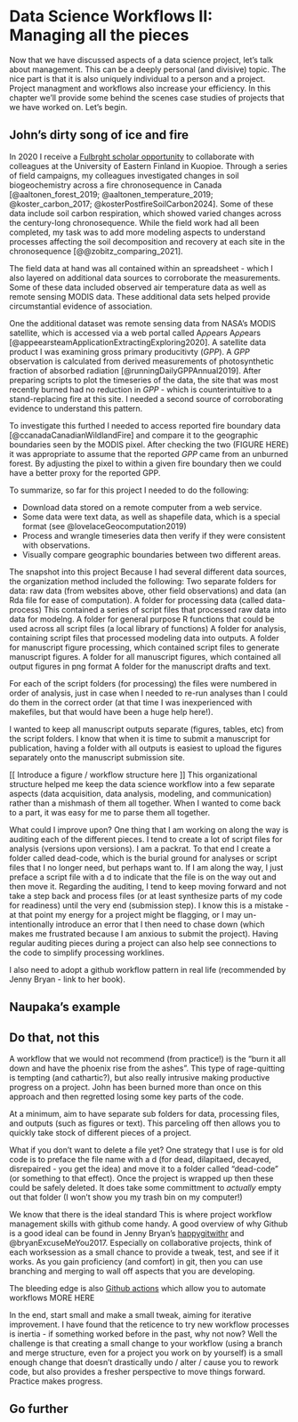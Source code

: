 # Data Science Workflows II: Managing all the pieces {#sec-10workflows2}

Now that we have discussed aspects of a data science project, let's talk about management. This can be a deeply personal (and divisive) topic.  The nice part is that it is also uniquely individual to a person and a project. Project managment and workflows also increase your efficiency. In this chapter we’ll provide some behind the scenes case studies of projects that we have worked on. Let's begin.

## John's dirty song of ice and fire 
In 2020 I receive a [Fulbrght scholar opportunity](https://fulbrightscholars.org/grantee/john-zobitz) to collaborate with colleagues at the University of Eastern Finland in Kuopioe. Through a series of field campaigns, my colleagues investigated changes in soil biogeochemistry across a fire chronosequence in Canada [@aaltonen_forest_2019; @aaltonen_temperature_2019; @koster_carbon_2017; @kosterPostfireSoilCarbon2024]. Some of these data include soil carbon respiration, which showed varied changes across the century-long chronosequence. While the field work had all been completed, my task was to add more modeling aspects to understand processes affecting the soil decomposition and recovery at each site in the chronosequence [@@zobitz_comparing_2021].

The field data at hand was all contained within an spreadsheet - which I also layered on additional data sources to corroborate the measurements. Some of these data included observed air temperature data as well as remote sensing MODIS data. These additional data sets helped provide circumstantial evidence of association.

One the additional dataset was remote sensing data from NASA's MODIS satellite, which is accessed via a web portal called A$\rho \rho$ears A$\rho\rho$ears [@appeearsteamApplicationExtractingExploring2020]. A satellite data product I was examining gross primary producitivty ($GPP$). A $GPP$ observation is calculated from derived measurements of photosynthetic fraction of absorbed radiation [@runningDailyGPPAnnual2019]. After preparing scripts to plot the timeseries of the data, the site that was most recently burned had no reduction in $GPP$ - which is counterintuitive to a stand-replacing fire at this site.  I needed a second source of corroborating evidence to understand this pattern.


To investigate this furthed I needed to access reported fire boundary data [@ccanadaCanadianWildlandFire] and compare it to the geographic boundaries seen by the MODIS pixel. After checking the two (FIGURE HERE)  it was appropriate to assume that the reported $GPP$ came from an unburned forest. By adjusting the pixel to within a given fire boundary then we could have a better proxy for the reported GPP.



To summarize, so far for this project I needed to do the following:

- Download data stored on a remote computer from a web service.
- Some data were text data, as well as shapefile data, which is a special format (see @lovelaceGeocomputation2019)
- Process and wrangle timeseries data then verify if they were consistent with observations.
- Visually compare geographic boundaries between two different areas.

The snapshot into this project 
Because I had several different data sources, the organization method included the following:
Two separate folders for data: raw data (from websites above, other field observations) and data (an Rda file for ease of computation).
A folder for processing data (called data-process)  This contained a series of script files that processed raw data into data for modelng.
A folder for general purpose R functions that could be used across all script files (a local library of functions)
A folder for analysis, containing script files that processed modeling data into outputs.
A folder for manuscript figure processing, which contained script files to generate manuscript figures.
A folder for all manuscript figures, which contained all output figures in png format
A folder for the manuscript drafts and text.

For each of the script folders (for processing) the files were numbered in order of analysis, just in case when I needed to re-run analyses than I could do them in the correct order (at that time I was inexperienced with makefiles, but that would have been a huge help here!).

I wanted to keep all manuscript outputs separate (figures, tables, etc) from the script folders.  I know that when it is time to submit a manuscript for publication, having a folder with all outputs is easiest to upload the figures separately onto the manuscript submission site.

[[ Introduce a figure / workflow structure here ]]
This organizational structure helped me keep the data science workflow into a few separate aspects (data acquisition, data analysis, modeling, and communication) rather than a mishmash of them all together.  When I wanted to come back to a part, it was easy for me to parse them all together.

What could I improve upon? One thing that I am working on along the way is auditing each of the different pieces. I tend to create a lot of script files for analysis (versions upon versions). I am a packrat.  To that end I create a folder called dead-code, which is the burial ground for analyses or script files that I no longer need, but perhaps want to.  If I am along the way, I just preface a script file with a d to indicate that the file is on the way out and then move it.  Regarding the auditing, I tend to keep moving forward and not take a step back and process files (or at least synthesize parts of my code for readiness) until the very end (submission step).  I know this is a mistake - at that point my energy for a project might be flagging, or I may un-intentionally introduce an error that I then need to chase down (which makes me frustrated because I am anxious to submit the project).  Having regular auditing pieces during a project can also help see connections to the code to simplify processing worklines.

I also need to adopt a github workflow pattern in real life (recommended by Jenny Bryan - link to her book).

## Naupaka's example

## Do that, not this
A workflow that we would not recommend (from practice!) is the “burn it all down and have the phoenix rise from the ashes”. This type of rage-quitting is tempting (and cathartic?), but also really intrusive making productive progress on a project. John has been burned more than once on this approach and then regretted losing some key parts of the code.

At a minimum, aim to have separate sub folders for data, processing files, and outputs (such as figures or text).  This parceling off then allows you to quickly take stock of different pieces of a project.

What if you don't want to delete a file yet? One strategy that I use is for old code is to preface the file name with a d (for dead, dilapitaed, decayed, disrepaired - you get the idea) and move it to a folder called "dead-code" (or something to that effect). Once the project is wrapped up then these could be safely deleted.  It does take some committment to *actually* empty out that folder (I won't show you my trash bin on my computer!)

We know that there is the ideal standard 
This is where project workflow management skills with github come handy.  A good overview of why Github is a good ideal can be found in Jenny Bryan's [happygitwithr](https://happygitwithr.com/) and @bryanExcuseMeYou2017. Especially on collaborative projects, think of each worksession as a small chance to provide a tweak, test, and see if it works. As you gain proficiency (and comfort) in git, then you can use branching and merging to wall off aspects that you are developing.

The bleeding edge is also [Github actions](https://docs.github.com/en/actions) which allow you to automate workflows MORE HERE

In the end, start small and make a small tweak, aiming for iterative improvement.  I have found that the reticence to try new workflow processes is inertia - if something worked before in the past, why not now?  Well the challenge is that creating a small change to your workflow (using a branch and merge structure, even for a project you work on by yourself) is a small enough change that doesn’t drastically undo / alter / cause you to rework code, but also provides a fresher perspective to move things forward. Practice makes progress. 

## Go further
